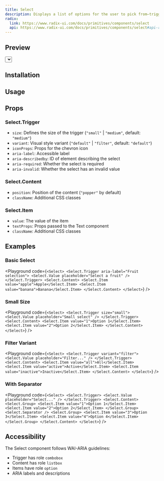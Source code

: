 ```yaml
---
title: Select
description: Displays a list of options for the user to pick from—triggered by a button.
radix:
  link: https://www.radix-ui.com/docs/primitives/components/select
  api: https://www.radix-ui.com/docs/primitives/components/select#api-reference
---
```


## Preview

<Preview>
  <Select>
    <Select.Trigger width={200} size="small">
      <Select.Value placeholder="Select a fruit" />
    </Select.Trigger>
    <Select.Content>
      <Select.Group>
        <Select.Item value="apple">Apple</Select.Item>
        <Select.Item value="banana">Banana</Select.Item>
        <Select.Item value="blueberry">Blueberry</Select.Item>
        <Select.Item value="grapes">Grapes</Select.Item>
        <Select.Item value="pineapple">Pineapple</Select.Item>
      </Select.Group>
    </Select.Content>
  </Select>
</Preview>

## Installation

<LiveProvider>
  <LiveEditor code={`npm install @raystack/apsara`} border language="shell" />
</LiveProvider>

## Usage

<LiveProvider>
  <LiveEditor code={`import { Select } from '@raystack/apsara/v1'`} border />
</LiveProvider>

## Props

### Select.Trigger

- `size`: Defines the size of the trigger (`"small"` | `"medium"`, default: `"medium"`)
- `variant`: Visual style variant (`"default"` | `"filter"`, default: `"default"`)
- `iconProps`: Props for the chevron icon
- `aria-label`: Accessible label
- `aria-describedby`: ID of element describing the select
- `aria-required`: Whether the select is required
- `aria-invalid`: Whether the select has an invalid value

### Select.Content

- `position`: Position of the content (`"popper"` by default)
- `className`: Additional CSS classes

### Select.Item

- `value`: The value of the item
- `textProps`: Props passed to the Text component
- `className`: Additional CSS classes

## Examples

### Basic Select

<Playground
  code={`
<Select>
  <Select.Trigger aria-label="Fruit selection">
    <Select.Value placeholder="Select a fruit" />
  </Select.Trigger>
  <Select.Content>
    <Select.Item value="apple">Apple</Select.Item>
    <Select.Item value="banana">Banana</Select.Item>
  </Select.Content>
</Select>
`}
/>

### Small Size

<Playground
  code={`
<Select>
  <Select.Trigger size="small">
    <Select.Value placeholder="Small select" />
  </Select.Trigger>
  <Select.Content>
    <Select.Item value="1">Option 1</Select.Item>
    <Select.Item value="2">Option 2</Select.Item>
  </Select.Content>
</Select>
`}
/>

### Filter Variant

<Playground
  code={`
<Select>
  <Select.Trigger variant="filter">
    <Select.Value placeholder="Filter..." />
  </Select.Trigger>
  <Select.Content>
    <Select.Item value="all">All</Select.Item>
    <Select.Item value="active">Active</Select.Item>
    <Select.Item value="inactive">Inactive</Select.Item>
  </Select.Content>
</Select>
`}
/>

### With Separator

<Playground
  code={`
<Select>
  <Select.Trigger>
    <Select.Value placeholder="Select..." />
  </Select.Trigger>
  <Select.Content>
    <Select.Group>
      <Select.Item value="1">Option 1</Select.Item>
      <Select.Item value="2">Option 2</Select.Item>
    </Select.Group>
    <Select.Separator />
    <Select.Group>
      <Select.Item value="3">Option 3</Select.Item>
      <Select.Item value="4">Option 4</Select.Item>
    </Select.Group>
  </Select.Content>
</Select>
`}
/>

## Accessibility

The Select component follows WAI-ARIA guidelines:

- Trigger has role `combobox`
- Content has role `listbox`
- Items have role `option`
- ARIA labels and descriptions
